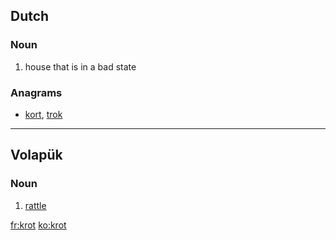 ==Dutch==
===Noun===
{{infl|nl|noun}}
# house that is in a bad state

===Anagrams===
* [[kort#Dutch|kort]], [[trok#Dutch|trok]]

----

==Volapük==
===Noun===
{{infl|vo|noun}}
# [[rattle]]

[[fr:krot]]
[[ko:krot]]